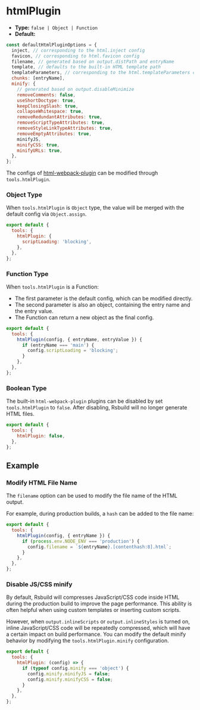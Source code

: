 # htmlPlugin

- **Type:** `false | Object | Function`
- **Default:**

```js
const defaultHtmlPluginOptions = {
  inject, // corresponding to the html.inject config
  favicon, // corresponding to html.favicon config
  filename, // generated based on output.distPath and entryName
  template, // defaults to the built-in HTML template path
  templateParameters, // corresponding to the html.templateParameters config
  chunks: [entryName],
  minify: {
    // generated based on output.disableMinimize
    removeComments: false,
    useShortDoctype: true,
    keepClosingSlash: true,
    collapseWhitespace: true,
    removeRedundantAttributes: true,
    removeScriptTypeAttributes: true,
    removeStyleLinkTypeAttributes: true,
    removeEmptyAttributes: true,
    minifyJS,
    minifyCSS: true,
    minifyURLs: true,
  },
};
```

The configs of [html-webpack-plugin](https://github.com/jantimon/html-webpack-plugin) can be modified through `tools.htmlPlugin`.

### Object Type

When `tools.htmlPlugin` is `Object` type, the value will be merged with the default config via `Object.assign`.

```js
export default {
  tools: {
    htmlPlugin: {
      scriptLoading: 'blocking',
    },
  },
};
```

### Function Type

When `tools.htmlPlugin` is a Function:

- The first parameter is the default config, which can be modified directly.
- The second parameter is also an object, containing the entry name and the entry value.
- The Function can return a new object as the final config.

```js
export default {
  tools: {
    htmlPlugin(config, { entryName, entryValue }) {
      if (entryName === 'main') {
        config.scriptLoading = 'blocking';
      }
    },
  },
};
```

### Boolean Type

The built-in `html-webpack-plugin` plugins can be disabled by set `tools.htmlPlugin` to `false`. After disabling, Rsbuild will no longer generate HTML files.

```js
export default {
  tools: {
    htmlPlugin: false,
  },
};
```

## Example

### Modify HTML File Name

The `filename` option can be used to modify the file name of the HTML output.

For example, during production builds, a `hash` can be added to the file name:

```js
export default {
  tools: {
    htmlPlugin(config, { entryName }) {
      if (process.env.NODE_ENV === 'production') {
        config.filename = `${entryName}.[contenthash:8].html`;
      }
    },
  },
};
```

### Disable JS/CSS minify

By default, Rsbuild will compresses JavaScript/CSS code inside HTML during the production build to improve the page performance. This ability is often helpful when using custom templates or inserting custom scripts.

However, when `output.inlineScripts` or `output.inlineStyles` is turned on, inline JavaScript/CSS code will be repeatedly compressed, which will have a certain impact on build performance. You can modify the default minify behavior by modifying the `tools.htmlPlugin.minify` configuration.

```js
export default {
  tools: {
    htmlPlugin: (config) => {
      if (typeof config.minify === 'object') {
        config.minify.minifyJS = false;
        config.minify.minifyCSS = false;
      }
    },
  },
};
```
